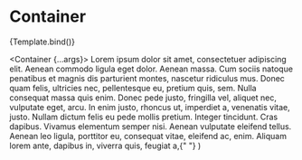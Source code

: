 

<Meta title="Components/Container" component={Container} />

# Container

<Canvas>
  <Story
    name="Overview"
    args={{
      size: "medium",
      as: "section",
    }}
  >
    {Template.bind()}
  </Story>
</Canvas>

<ArgsTable />

  <Container {...args}>
    <Typography>
      Lorem ipsum dolor sit amet, consectetuer adipiscing elit. Aenean commodo
      ligula eget dolor. Aenean massa. Cum sociis natoque penatibus et magnis
      dis parturient montes, nascetur ridiculus mus. Donec quam felis, ultricies
      nec, pellentesque eu, pretium quis, sem. Nulla consequat massa quis enim.
      Donec pede justo, fringilla vel, aliquet nec, vulputate eget, arcu. In
      enim justo, rhoncus ut, imperdiet a, venenatis vitae, justo. Nullam dictum
      felis eu pede mollis pretium. Integer tincidunt. Cras dapibus. Vivamus
      elementum semper nisi. Aenean vulputate eleifend tellus. Aenean leo
      ligula, porttitor eu, consequat vitae, eleifend ac, enim. Aliquam lorem
      ante, dapibus in, viverra quis, feugiat a,{" "}
    </Typography>
  </Container>
)
